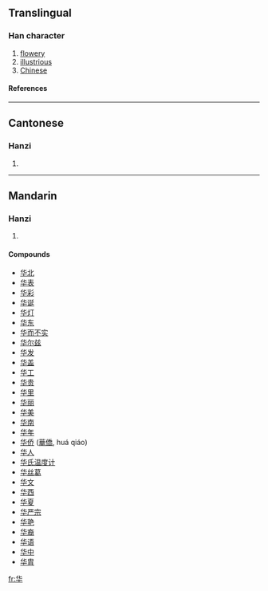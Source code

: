 {{see|華}}

==Translingual==
===Han character===
{{Han char|rn=24|rad=十|as=04|sn=6|four=|canj=人心十 (OPJ)}}
# [[flowery]]
# [[illustrious]]
# [[Chinese]]
====References====
{{Han ref|kx=0156.221|hdz=10060.170|uh=534E|ud=21326}}
----
==Cantonese==
===Hanzi===
{{yue-hanzi|jyut=|y=wa4}}
# {{defn|Cantonese}}
----
==Mandarin==
===Hanzi===
{{cmn-hanzi|tra=華|pin=[[huá]] ([[hua2]])|wg=hua<sup>2</sup>}}
# {{defn|Mandarin}}

====Compounds====
*[[华北]]
*[[华表]]
*[[华彩]]
*[[华诞]]
*[[华灯]]
*[[华东]]
*[[华而不实]]
*[[华尔兹]]
*[[华发]]
*[[华盖]]
*[[华工]]
*[[华贵]]
*[[华里]]
*[[华丽]]
*[[华美]]
*[[华南]]
*[[华年]]
*[[华侨]] ([[華僑]], huá qiáo)
*[[华人]]
*[[华氏温度计]]
*[[华丝葛]]
*[[华文]]
*[[华西]]
*[[华夏]]
*[[华严宗]]
*[[华艳]]
*[[华裔]]
*[[华语]]
*[[华中]]
*[[华胄]]

[[fr:华]]